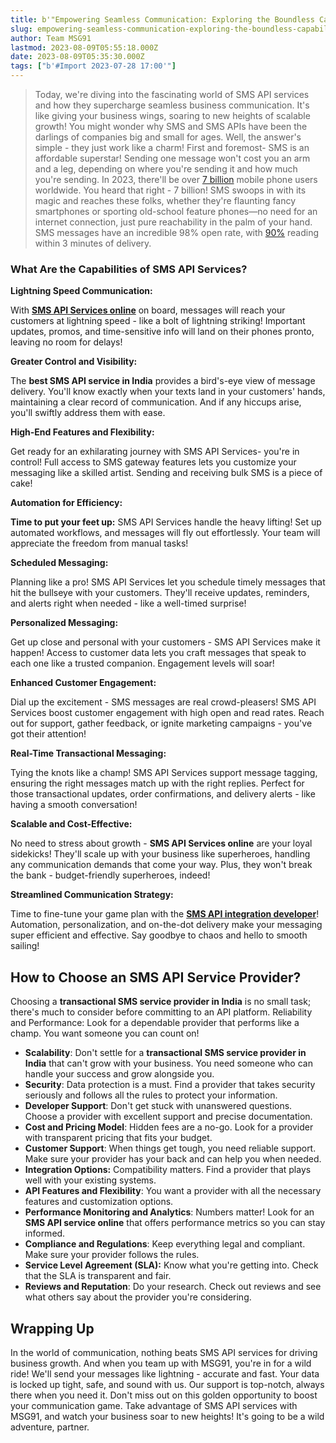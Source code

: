 ```yaml
---
title: b'"Empowering Seamless Communication: Exploring the Boundless Capabilities of SMS API Services for Scalable Business Growth"'
slug: empowering-seamless-communication-exploring-the-boundless-capabilities-of-sms-api-services-for-scalable-business-growth-2
author: Team MSG91
lastmod: 2023-08-09T05:55:18.000Z
date: 2023-08-09T05:35:30.000Z
tags: ["b'#Import 2023-07-28 17:00'"]
---
```



> Today, we're diving into the fascinating world of SMS API services and how they supercharge seamless business communication. It's like giving your business wings, soaring to new heights of scalable growth! You might wonder why SMS and SMS APIs have been the darlings of companies big and small for ages. Well, the answer's simple - they just work like a charm! First and foremost- SMS is an affordable superstar! Sending one message won't cost you an arm and a leg, depending on where you're sending it and how much you're sending. In 2023, there'll be over [7 billion](https://www.bankmycell.com/blog/how-many-phones-are-in-the-world) mobile phone users worldwide. You heard that right - 7 billion! SMS swoops in with its magic and reaches these folks, whether they're flaunting fancy smartphones or sporting old-school feature phones—no need for an internet connection, just pure reachability in the palm of your hand. SMS messages have an incredible 98% open rate, with [90%](https://blog.adobe.com/en/publish/2015/07/27/marketing-with-98-percent-read-rate-and-10-more-compelling-stats) reading within 3 minutes of delivery.

### What Are the Capabilities of SMS API Services?

**Lightning Speed Communication:**

With [**SMS API Services online**](https://msg91.com/in/sms) on board, messages will reach your customers at lightning speed - like a bolt of lightning striking! Important updates, promos, and time-sensitive info will land on their phones pronto, leaving no room for delays!

**Greater Control and Visibility:**

The **best SMS API service in India** provides a bird's-eye view of message delivery. You'll know exactly when your texts land in your customers' hands, maintaining a clear record of communication. And if any hiccups arise, you'll swiftly address them with ease.

**High-End Features and Flexibility:**

Get ready for an exhilarating journey with SMS API Services- you're in control! Full access to SMS gateway features lets you customize your messaging like a skilled artist. Sending and receiving bulk SMS is a piece of cake!

**Automation for Efficiency:**

**Time to put your feet up:** SMS API Services handle the heavy lifting! Set up automated workflows, and messages will fly out effortlessly. Your team will appreciate the freedom from manual tasks!

**Scheduled Messaging:**

Planning like a pro! SMS API Services let you schedule timely messages that hit the bullseye with your customers. They'll receive updates, reminders, and alerts right when needed - like a well-timed surprise!

**Personalized Messaging:**

Get up close and personal with your customers - SMS API Services make it happen! Access to customer data lets you craft messages that speak to each one like a trusted companion. Engagement levels will soar!

**Enhanced Customer Engagement:**

Dial up the excitement - SMS messages are real crowd-pleasers! SMS API Services boost customer engagement with high open and read rates. Reach out for support, gather feedback, or ignite marketing campaigns - you've got their attention!

**Real-Time Transactional Messaging:**

Tying the knots like a champ! SMS API Services support message tagging, ensuring the right messages match up with the right replies. Perfect for those transactional updates, order confirmations, and delivery alerts - like having a smooth conversation!

**Scalable and Cost-Effective:**

No need to stress about growth - **SMS API Services online** are your loyal sidekicks! They'll scale up with your business like superheroes, handling any communication demands that come your way. Plus, they won't break the bank - budget-friendly superheroes, indeed!

**Streamlined Communication Strategy:**

Time to fine-tune your game plan with the [**SMS API integration developer**](https://msg91.com/in/sms)! Automation, personalization, and on-the-dot delivery make your messaging super efficient and effective. Say goodbye to chaos and hello to smooth sailing!

**How to Choose an SMS API Service Provider?**
----------------------------------------------

Choosing a **transactional SMS service provider in India** is no small task; there's much to consider before committing to an API platform. Reliability and Performance: Look for a dependable provider that performs like a champ. You want someone you can count on!

* **Scalability**: Don't settle for a **transactional SMS service provider in India** that can't grow with your business. You need someone who can handle your success and grow alongside you.
* **Security**: Data protection is a must. Find a provider that takes security seriously and follows all the rules to protect your information.
* **Developer Support**: Don't get stuck with unanswered questions. Choose a provider with excellent support and precise documentation.
* **Cost and Pricing Model**: Hidden fees are a no-go. Look for a provider with transparent pricing that fits your budget.
* **Customer Support**: When things get tough, you need reliable support. Make sure your provider has your back and can help you when needed.
* **Integration Options:** Compatibility matters. Find a provider that plays well with your existing systems.
* **API Features and Flexibility**: You want a provider with all the necessary features and customization options.
* **Performance Monitoring and Analytics**: Numbers matter! Look for an **SMS API service online** that offers performance metrics so you can stay informed.
* **Compliance and Regulations**: Keep everything legal and compliant. Make sure your provider follows the rules.
* **Service Level Agreement (SLA):** Know what you're getting into. Check that the SLA is transparent and fair.
* **Reviews and Reputation**: Do your research. Check out reviews and see what others say about the provider you're considering.

**Wrapping Up**
---------------

In the world of communication, nothing beats SMS API services for driving business growth. And when you team up with MSG91, you're in for a wild ride! We'll send your messages like lightning - accurate and fast. Your data is locked up tight, safe, and sound with us. Our support is top-notch, always there when you need it. Don't miss out on this golden opportunity to boost your communication game. Take advantage of SMS API services with MSG91, and watch your business soar to new heights! It's going to be a wild adventure, partner.

  


